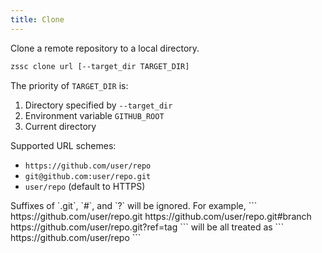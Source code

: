 ```yaml
---
title: Clone
---
```


Clone a remote repository to a local directory.

```sh
zssc clone url [--target_dir TARGET_DIR]
```

The priority of `TARGET_DIR` is:
1. Directory specified by `--target_dir`
2. Environment variable `GITHUB_ROOT`
3. Current directory

Supported URL schemes:
- `https://github.com/user/repo`
- `git@github.com:user/repo.git`
- `user/repo` (default to HTTPS)

<Callout title="HTTPS URL" type="info">
Suffixes of `.git`, `#`, and `?` will be ignored. For example,
```
https://github.com/user/repo.git
https://github.com/user/repo.git#branch
https://github.com/user/repo.git?ref=tag
```
will be all treated as
```
https://github.com/user/repo
```
</Callout>
